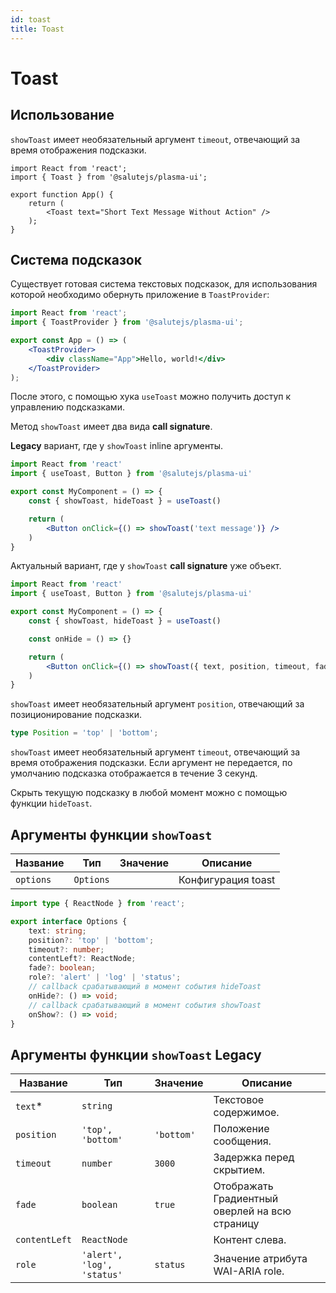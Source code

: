 ```yaml
---
id: toast
title: Toast
---
```



# Toast
<Description name="Toast" />
<PropsTable name="Toast" />
<StorybookLink name="Toast" />

## Использование
`showToast` имеет необязательный аргумент `timeout`, отвечающий за время отображения подсказки.

```tsx live
import React from 'react';
import { Toast } from '@salutejs/plasma-ui';

export function App() {
    return (
        <Toast text="Short Text Message Without Action" />
    );
}
```

## Система подсказок
Существует готовая система текстовых подсказок,
для использования которой необходимо обернуть приложение в `ToastProvider`:
```jsx title="App.tsx"
import React from 'react';
import { ToastProvider } from '@salutejs/plasma-ui';

export const App = () => (
    <ToastProvider>
        <div className="App">Hello, world!</div>
    </ToastProvider>
);
```

После этого, с помощью хука `useToast` можно получить доступ к управлению подсказками.

Метод `showToast` имеет два вида **call signature**.

**Legacy** вариант, где у `showToast` inline аргументы.

```jsx title="MyComponent.tsx"
import React from 'react'
import { useToast, Button } from '@salutejs/plasma-ui'

export const MyComponent = () => {
    const { showToast, hideToast } = useToast()

    return (
        <Button onClick={() => showToast('text message')} />
    )
}
```

Актуальный вариант, где у `showToast` **call signature** уже объект.

```jsx title="MyComponent.tsx"
import React from 'react'
import { useToast, Button } from '@salutejs/plasma-ui'

export const MyComponent = () => {
    const { showToast, hideToast } = useToast()

    const onHide = () => {}

    return (
        <Button onClick={() => showToast({ text, position, timeout, fade, contentLeft, role, onHide })} />
    )
}
```

`showToast` имеет необязательный аргумент `position`, отвечающий за позиционирование подсказки.

```ts
type Position = 'top' | 'bottom';
```

`showToast` имеет необязательный аргумент `timeout`, отвечающий за время отображения подсказки.
Если аргумент не передается, по умолчанию подсказка отображается в течение 3 секунд.

Скрыть текущую подсказку в любой момент можно с помощью функции `hideToast`.

## Аргументы функции `showToast`
| Название  | Тип       | Значение | Описание           |
|-----------|-----------|----------|--------------------|
| `options` | `Options` |          | Конфигурация toast |

```ts
import type { ReactNode } from 'react';

export interface Options {
    text: string;
    position?: 'top' | 'bottom';
    timeout?: number;
    contentLeft?: ReactNode;
    fade?: boolean;
    role?: 'alert' | 'log' | 'status';
    // callback срабатывающий в момент события hideToast
    onHide?: () => void;
    // callback срабатывающий в момент события showToast
    onShow?: () => void;
}
```

## Аргументы функции `showToast` Legacy
| Название      | Тип                        | Значение   | Описание                                       |
|---------------|----------------------------|------------|------------------------------------------------|
| `text`*       | `string`                   |            | Текстовое содержимое.                          |
| `position`    | `'top', 'bottom'`          | `'bottom'` | Положение сообщения.                           |
| `timeout`     | `number`                   | `3000`     | Задержка перед скрытием.                       |
| `fade`        | `boolean`                  | `true`     | Отображать Градиентный оверлей на всю страницу |
| `contentLeft` | `ReactNode`                |            | Контент слева.                                 |
| `role`        | `'alert', 'log', 'status'` | `status`   | Значение атрибута WAI-ARIA role.               |

